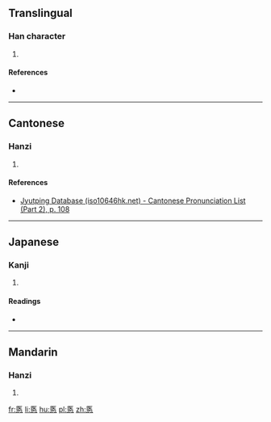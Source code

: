 ==Translingual==

===Han character===
{{Han char|rn=61|rad=心|as=07|sn=11|four=|canj=尸大心 (SKP)|ids=⿱[[医]][[心]]}}

# {{defn|Han|sort=心07}}

====References====
* {{Han ref|kx=0387.250|dkj=10666|dj=0720.070|hdz=42300.030|uh=6098|ud=24728}}

----

==Cantonese==

===Hanzi===
{{yue-hanzi|jyut=[[ji1]]|y=yi1}}

# {{defn|lang=yue|sort=心07}}

====References====
* [http://www.iso10646hk.net/jp/document/download.jsp Jyutping Database (iso10646hk.net) - Cantonese Pronunciation List (Part 2), p. 108]

----

==Japanese==

===Kanji===
{{ja-kanji|grade=|rs=心07}}

# {{defn|lang=ja|sort=心07}}

====Readings====
* {{ja-readings|on=[[い]] (i), [[えい]] (ei)|kun=[[つまびらか]] (tsumabiraka), [[うやうやしい]] (uyauyashii)}}

----

==Mandarin==

===Hanzi===
{{cmn-hanzi|pin=[[yī]] ([[yi1]]), [[huī]] ([[hui1]]), [[lǐ]] ([[li3]])|wg=i<sup>1</sup>, hui<sup>1</sup>, li<sup>3</sup>}}

# {{defn|lang=cmn|sort=心07}}

[[fr:悘]]
[[li:悘]]
[[hu:悘]]
[[pl:悘]]
[[zh:悘]]